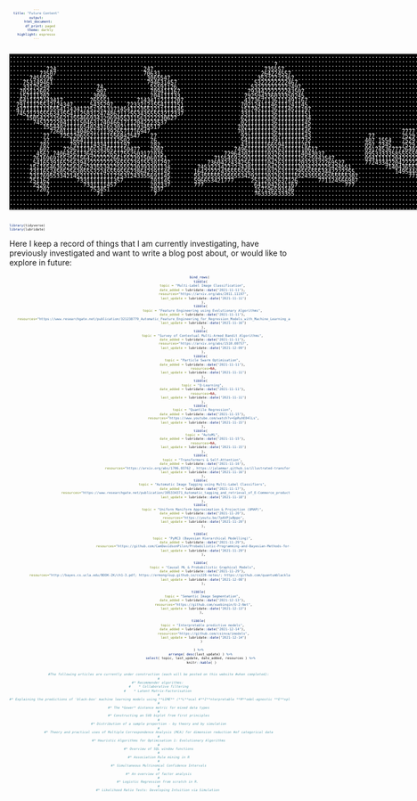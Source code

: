 ```yaml
---
title: "Future Content"
output:
  html_document:
    df_print: paged
    theme: darkly
    highlight: espresso    
---
```


<style type="text/css">
@import url("https://fonts.googleapis.com/css?family=Inconsolata|Roboto+Mono|Ubuntu+Mono|Cutive+Mono");
pre{
display: inline-block;
font-size: 7px;
text-align: center;
font-family: Ubuntu Mono, monospace !important;
text-rendering: optimizeSpeed;
}
</style>
<pre style="font-size: 10px; font-family: &quot;Ubuntu Mono&quot;; background-color: rgb(0,0,0); color: rgb(255,255,255); line-height: 8px;">....................................................................................................................................................................................
....................................................................................................................................................................................
...............................................................................7...................................................7.................7..............................
...........724..........................247.................................735557.................................................9.................9..............................
.........73507..........................70631..............................264224557.............................................71017.............71017............................
......7455596............................3065547..........................35222222367...........................................762261.............162267...........................
....753149461............................794631457.......................5322222222467.........................................2511751.............1511152..........................
....33175549..............74..............55591126......................532222222222497.......................................33111267.............76411135.........................
...702112602..............907.............709411167....................79344222222243507.....................................3411146.................64111457.......................
...157111202.............3006.............704111133...................792594336033350245...................................762105335.................533501152......................
...6411122143417........765551........71434112111207..................4373671136111491167.................................7021202145.................5412011151.....................
..79111125532124347.....5435297....72332123554111151.................70212411146111241145.................................70111931154...............45113911132.....................
..43711111135554114341725135133714541123553211111145.................151745111361114511197................................701111551152.............251136111132.....................
..74521235556343554112583124748621125534355553212337.................331111111361111111151................................705333537134.............431135333392.....................
.....150542223562135546693432969455311563222230627...................621111111361111111134.................................53221711134.............431111122497.....................
.......7453222204111150463124046617112042223537......................021111111361111111145.................................70566111135771244634217753711166593......................
..........15544021111654024316530211119345517.......................7021111111361111111145..................................5340211295344222032244359211404497......................
............726011114046517113926571716947..........................7017111111361111111145...........................7777...794931165222222203222222561139453...7777................
..........77...725220655211111556842547...77.........................921111111367111111143.................77........7529....59312952222222203222222259213907...2347........77......
..........37......166411111111112502......76.........................541111111391111111732................407.1554...7529....7511652222222220322222222561162....2347...4551.7857....
.........787......792111143341111197......782........................431111116659411111761................097.2345...7529.....946522222222229322222222256497....2347...5432.7097....
.........607....72961113653436511150477...7007.....................7496111111032631111110617..............0917453677726407777738933355555555065555555333983777773532777635371097....
........4567.740645611364222226517552503177035..................729643021111103263111114043037............0953333358555555555560344422221111041112222444306555555555585333335097....
.......7616969155256156422222226615523915060151..............715545922931111104263111115525943547.........0941111120422222222259111111111235063411111111193222222222402111114007....
.......54165391652563942222222226555239155301297...........73604224342561111104263111120323322269527......772433422042222222225911111235532104245532111119322222222240224334217.....
......151155463652563622435534225555230393301134........7453223422222438111110426311113034222225424551..........714043655342223911117551111104111155111119322243556340477...........
......231165245052563055532245559556238642391145.......164222224355555563111103263111295555553442222255............149544459423911711551111104111155711119324663443641..............
......231769553342145211111111172531243355691145.......5535555555555534292112032631115524355555555555307...............7714693503422155111110411115512243053603277..................
......251162........73311111111357........701145.......596653421777.....25112032637126......771124566987....................772410355565334403443565533014277.......................
.......25267..........7331111457..........702337.......777...............6411042631167..............777.........................7042111122435344211712407...........................
........7207............753451............7837...........................157196593146.............................................712334211111112433217.............................
...........7..............71...............7.............................763335633355..................................................71233443417..................................
...........................................................................................................................................777......................................
....................................................................................................................................................................................
....................................................................................................................................................................................</pre>

```r
library(tidyverse)
library(lubridate)
```

Here I keep a record of things that I am currently investigating, have previously investigated and want to write a blog post about, or would like to explore in future:

```r
bind_rows(
  tibble( 
    topic = "Multi-Label Image Classification", 
    date_added = lubridate::date("2021-11-11"), 
    resources="https://arxiv.org/abs/2011.11197",
    last_update = lubridate::date("2021-11-11")
    ),
  tibble( 
    topic = "Feature Engineering using Evolutionary Algorithms", 
    date_added = lubridate::date("2021-11-11"), 
    resources="https://www.researchgate.net/publication/321238779_Automatic_Feature_Engineering_for_Regression_Models_with_Machine_Learning_an_Evolutionary_Computation_and_Statistics_Hybrid",
    last_update = lubridate::date("2021-11-16")
    ),
  tibble( 
    topic = "Survey of Contextual Multi-Armed Bandit Algorithms", 
    date_added = lubridate::date("2021-11-11"), 
    resources="https://arxiv.org/abs/1510.00757",
    last_update = lubridate::date("2021-12-09")
    ),
  tibble( 
    topic = "Particle Swarm Optimisation", 
    date_added = lubridate::date("2021-11-11"), 
    resources=NA,
    last_update = lubridate::date("2021-11-11")
    ),
  tibble( 
    topic = "Q-Learning", 
    date_added = lubridate::date("2021-11-11"), 
    resources=NA,
    last_update = lubridate::date("2021-11-11")
    ),
  tibble( 
    topic = "Quantile Regression", 
    date_added = lubridate::date("2021-11-15"), 
    resources="https://www.youtube.com/watch?v=GpRuhE04lLs",
    last_update = lubridate::date("2021-11-15")
    ),
  tibble( 
    topic = "AutoML", 
    date_added = lubridate::date("2021-11-15"), 
    resources=NA,
    last_update = lubridate::date("2021-11-15")
    ),
  tibble( 
    topic = "Transformers & Self-Attention", 
    date_added = lubridate::date("2021-11-16"), 
    resources="https://arxiv.org/abs/1706.03762 , https://jalammar.github.io/illustrated-transformer/",
    last_update = lubridate::date("2021-11-16")
    ),
  tibble( 
    topic = "Automatic Image Tagging using Multi-Label Classifiers", 
    date_added = lubridate::date("2021-11-17"), 
    resources="https://www.researchgate.net/publication/305334371_Automatic_tagging_and_retrieval_of_E-Commerce_products_based_on_visual_features",
    last_update = lubridate::date("2021-11-18")
    ),
  tibble( 
    topic = "Uniform Maniform Approximation & Projection (UMAP)", 
    date_added = lubridate::date("2021-11-20"), 
    resources="https://youtu.be/7pAVPjwBppo",
    last_update = lubridate::date("2021-11-20")
    ),

  tibble( 
    topic = "PyMC3 (Bayesian Hierarchical Modelling)", 
    date_added = lubridate::date("2021-11-29"), 
    resources="https://github.com/CamDavidsonPilon/Probabilistic-Programming-and-Bayesian-Methods-for-Hackers/",
    last_update = lubridate::date("2021-11-29")
    ),
  
  tibble( 
    topic = "Causal ML & Probabilistic Graphical Models", 
    date_added = lubridate::date("2021-11-29"), 
    resources="http://bayes.cs.ucla.edu/BOOK-2K/ch1-3.pdf; https://ermongroup.github.io/cs228-notes/; https://github.com/quantumblacklabs/causalnex; https://youtu.be/5JsFZbGqJzc",
    last_update = lubridate::date("2021-12-08")
    ),
  
tibble( 
    topic = "Semantic Image Segmentation", 
    date_added = lubridate::date("2021-12-13"), 
    resources="https://github.com/xuebinqin/U-2-Net",
    last_update = lubridate::date("2021-12-13")
    ),  
  
tibble( 
    topic = "Interpretable predictive models", 
    date_added = lubridate::date("2021-12-14"), 
    resources="https://github.com/csinva/imodels",
    last_update = lubridate::date("2021-12-14")
    )  
  
) %>% 
  arrange( desc(last_update) ) %>% 
  select( topic, last_update, date_added, resources ) %>% 
  knitr::kable( )

```

```r
#The following articles are currently under construction (each will be posted on this website #when completed):
#
#* Recommender algorithms: 
#    * Collaborative filtering
#    * Latent Matrix-Factorisation 
#
#* Explaining the predictions of 'black-box' machine learning models using **LIME** (**L**ocal #**I**nterpretable **M**odel-agnostic **E**xplanations)
#
#* The *Gower* distance metric for mixed data types
#
#* Constructing an SVD biplot from first principles
#
#* Distribution of a sample proportion - by theory and by simulation
#
#* Theory and practical uses of Multiple Correspondence Analysis (MCA) for dimension reduction #of categorical data
#
#* Heuristic Algorithms for Optimisation 1: Evolutionary Algorithms
#
#* Overview of SQL window functions
#
#* Association Rule mining in R
#
#* Simultaneous Multinomial Confidence Intervals
#
#* An overview of factor analysis
#
#* Logistic Regression from scratch in R. 
#
#* Likelihood Ratio Tests: Developing Intuition via Simulation 
```
